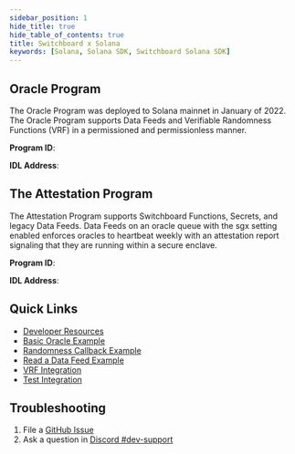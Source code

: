 ```yaml
---
sidebar_position: 1
hide_title: true
hide_table_of_contents: true
title: Switchboard x Solana
keywords: [Solana, Solana SDK, Switchboard Solana SDK]
---
```



<SdkPage chain="solana" repo="sbv2-solana" sdks={[]} />

## Oracle Program

The Oracle Program was deployed to Solana mainnet in January of 2022.
The Oracle Program supports Data Feeds and Verifiable Randomness Functions (VRF) in a permissioned and permissionless manner.

**Program ID**: <AddressButton address="SW1TCH7qEPTdLsDHRgPuMQjbQxKdH2aBStViMFnt64f" trim={12} />

**IDL Address**: <AddressButton address="Fi8vncGpNKbq62gPo56G4toCehWNy77GgqGkTaAF5Lkk" trim={12} />

## The Attestation Program

The Attestation Program supports Switchboard Functions, Secrets, and legacy Data Feeds.
Data Feeds on an oracle queue with the sgx setting enabled enforces oracles to heartbeat weekly with an
attestation report signaling that they are running within a secure enclave.

**Program ID**: <AddressButton address="sbattyXrzedoNATfc4L31wC9Mhxsi1BmFhTiN8gDshx" trim={12} />

**IDL Address**: <AddressButton address="5ExuoQR69trmKQfB95fDsUGsUrrChbGq9PFgt8qouncz" trim={12} />

## Quick Links

- [Developer Resources](/solana/dev)
- [Basic Oracle Example](/solana/functions/examples/basic-oracle-example)
- [Randomness Callback Example](/solana/functions/examples/randomness-callback)
- [Read a Data Feed Example](/solana/feeds/examples/read-data-feed)
- [VRF Integration](/solana/vrf)
- [Test Integration](/solana/test-integration)

## Troubleshooting

1. File a
   [GitHub Issue](https://github.com/switchboard-xyz/solana-sdk/issues/new)
2. Ask a question in
   [Discord #dev-support](https://discord.com/channels/841525135311634443/984343400377647144)
